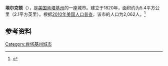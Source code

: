 {{Infobox City 
|chinese_name = 埃尔克顿
|official_name = Elkton
|image_flag = 
|image_seal = 
|image_skyline = 
|image_map = KYMap-doton-Elkton.PNG
|map_caption =
|subdivision_type = [[國家|國家]]
|subdivision_name = {{USA}}
|leader_title = 
|leader_name = 
|subdivision_type1 = [[美國行政區劃|州]]
|subdivision_name1 = [[肯塔基州|肯塔基州]]
|subdivision_type2 = [[肯塔基州行政区划|县]]
|subdivision_name2 = Todd
|found_title            = 正式立市
|found_date             = 1820年
|area_total = 5.4
|area_land = 
|area_water = 
|population_as_of = 2010
|population_total = 2,062
|population_density = 
|timezone = 
|utc_offset = 
|timezone_DST = 
|utc_offset_DST = 
}}

'''埃尔克顿'''（{{lang-en|'''Elkton'''}}），是[[美国|美国]][[肯塔基州|肯塔基州]]的一座城市。建立于1820年，面积约为5.4平方公里（2.1平方英里）。根据[[2010年美国人口普查|2010年美国人口普查]]，该市的人口为2,062人。<ref name=census>{{cite web |url = http://www.census.gov/prod/www/abs/decennial/ |title = Census of Population and Housing |publisher = U.S. Census Bureau |accessdate = November 18, 2011 |archive-url = https://web.archive.org/web/20060208103743/http://www.census.gov/prod/www/abs/decennial/ |archive-date = 2006-02-08 |dead-url = yes }}</ref>

== 参考资料 ==
{{reflist}}

[[Category:肯塔基州城市|Category:肯塔基州城市]]


{{Kentucky-stub}}